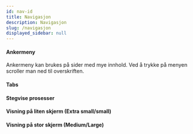 ```yaml
---
id: nav-id
title: Navigasjon
description: Navigasjon
slug: /navigasjon
displayed_sidebar: null
---
```


#### Ankermeny

Ankermeny kan brukes på sider med mye innhold. Ved å trykke på menyen scroller man ned til overskriften.


#### Tabs


#### Stegvise prosesser


#### Visning på liten skjerm (Extra small/small)


#### Visning på stor skjerm (Medium/Large)